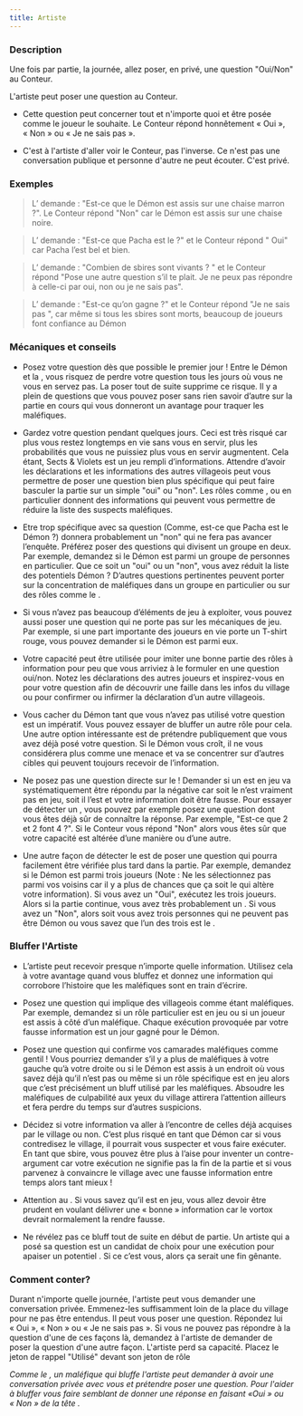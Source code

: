 ```yaml
---
title: Artiste
---
```



<Role ARTISTE header />

### Description

Une fois par partie, la journée, allez poser, en privé, une question "Oui/Non" au Conteur. 

L'artiste peut poser une question au Conteur.

-   Cette question peut concerner tout et n'importe quoi et être posée comme le joueur le souhaite. Le Conteur répond honnêtement « Oui », « Non » ou « Je ne sais pas ».
    
-   C'est à l'artiste d'aller voir le Conteur, pas l'inverse. Ce n'est pas une conversation publique et personne d'autre ne peut écouter. C'est privé.

### Exemples 

> L’<Role ARTISTE /> demande : "Est-ce que le Démon est assis sur une chaise marron ?". Le Conteur répond "Non" car le Démon est assis sur une chaise noire.

> L’<Role ARTISTE /> demande : "Est-ce que Pacha est le <Role JUMEAU_MALEFIQUE /> ?" et le Conteur répond " Oui" car Pacha l’est bel et bien.

> L’<Role ARTISTE /> demande : "Combien de sbires sont vivants ? " et le Conteur répond "Pose une autre question s’il te plait. Je ne peux pas répondre à celle-ci par oui, non ou je ne sais pas".

> L’<Role ARTISTE /> demande : "Est-ce qu’on gagne ?" et le Conteur répond "Je ne sais pas ", car même si tous les sbires sont morts, beaucoup de joueurs font confiance au Démon

### Mécaniques et conseils

- Posez votre question dès que possible le premier jour ! Entre le Démon et la <Role VIEILLE_CHOUETTE />, vous risquez de perdre votre question tous les jours où vous ne vous en servez pas. La poser tout de suite supprime ce risque. Il y a plein de questions que vous pouvez poser sans rien savoir d’autre sur la partie en cours qui vous donneront un avantage pour traquer les maléfiques.

- Gardez votre question pendant quelques jours. Ceci est très risqué car plus vous restez longtemps en vie sans vous en servir, plus les probabilités que vous ne puissiez plus vous en servir augmentent. Cela étant, Sects & Violets est un jeu rempli d’informations. Attendre d’avoir les déclarations et les informations des autres villageois peut vous permettre de poser une question bien plus spécifique qui peut faire basculer la partie sur un simple "oui" ou "non".  Les rôles comme <Role FLEURISTE />, <Role CRIEUR /> ou <Role ORACLE /> en particulier donnent des informations qui peuvent vous permettre de réduire la liste des suspects maléfiques.

- Etre trop spécifique avec sa question (Comme, est-ce que Pacha est le Démon ?) donnera probablement un "non" qui ne fera pas avancer l’enquête. Préférez poser des questions qui divisent un groupe en deux. Par exemple, demandez si le Démon est parmi un groupe de personnes en particulier. Que ce soit un "oui" ou un "non", vous avez réduit la liste des potentiels Démon ? D’autres questions pertinentes peuvent porter sur la concentration de maléfiques dans un groupe en particulier ou sur des rôles comme le <Role JUMEAU_MALEFIQUE />.

- Si vous n’avez pas beaucoup d’éléments de jeu à exploiter, vous pouvez aussi poser une question qui ne porte pas sur les mécaniques de jeu. Par exemple, si une part importante des joueurs en vie porte un T-shirt rouge, vous pouvez demander si le Démon est parmi eux.

- Votre capacité peut être utilisée pour imiter une bonne partie des rôles à information pour peu que vous arriviez à le formuler en une question oui/non. Notez les déclarations des autres joueurs et inspirez-vous en pour votre question afin de découvrir une faille dans les infos du village ou pour confirmer ou infirmer la déclaration d’un autre villageois.

- Vous cacher du Démon tant que vous n’avez pas utilisé votre question est un impératif. Vous pouvez essayer de bluffer un autre rôle pour cela. Une autre option intéressante est de prétendre publiquement que vous avez déjà posé votre question. Si le Démon vous croît, il ne vous considérera plus comme une menace et va se concentrer sur d’autres cibles qui peuvent toujours recevoir de l’information.

- Ne posez pas une question directe sur le <Role VORTOX /> ! Demander si un <Role VORTOX /> est en jeu va systématiquement être répondu par la négative car soit le <Role VORTOX /> n’est vraiment pas en jeu, soit il l’est et votre information doit être fausse. Pour essayer de détecter un <Role VORTOX />, vous pouvez par exemple posez une question dont vous êtes déjà sûr de connaître la réponse. Par exemple, "Est-ce que 2 et 2 font 4 ?". Si le Conteur vous répond "Non" alors vous êtes sûr que votre capacité est altérée d’une manière ou d’une autre.

- Une autre façon de détecter le <Role VORTOX /> est de poser une question qui pourra facilement être vérifiée plus tard dans la partie. Par exemple, demandez si le Démon est parmi trois joueurs (Note : Ne les sélectionnez pas parmi vos voisins car il y a plus de chances que ça soit le <Role NO_DASHII /> qui altère votre information). Si vous avez un "Oui", exécutez les trois joueurs. Alors si la partie continue, vous avez très probablement un <Role VORTOX />. Si vous avez un "Non", alors soit vous avez trois personnes qui ne peuvent pas être Démon ou vous savez que l’un des trois est le <Role VORTOX />.

### Bluffer l'Artiste

- L’artiste peut recevoir presque n’importe quelle information. Utilisez cela à votre avantage quand vous bluffez et donnez une information qui corrobore l’histoire que les maléfiques sont en train d’écrire.

- Posez une question qui implique des villageois comme étant maléfiques. Par exemple, demandez si un rôle particulier est en jeu ou si un joueur est assis à côté d’un maléfique. Chaque exécution provoquée par votre fausse information est un jour gagné pour le Démon.

- Posez une question qui confirme vos camarades maléfiques comme gentil ! Vous pourriez demander s’il y a plus de maléfiques à votre gauche qu’à votre droite ou si le Démon est assis à un endroit où vous savez déjà qu’il n’est pas ou même si un rôle spécifique est en jeu alors que c’est précisément un bluff utilisé par les maléfiques. Absoudre les maléfiques de culpabilité aux yeux du village attirera l’attention ailleurs et fera perdre du temps sur d’autres suspicions.

- Décidez si votre information va aller à l’encontre de celles déjà acquises par le village ou non. C’est plus risqué en tant que Démon car si vous contredisez le village, il pourrait vous suspecter et vous faire exécuter. En tant que sbire, vous pouvez être plus à l’aise pour inventer un contre-argument car votre exécution ne signifie pas la fin de la partie et si vous parvenez à convaincre le village avec une fausse information entre temps alors tant mieux !

- Attention au <Role VORTOX /> . Si vous savez qu’il est en jeu, vous allez devoir être prudent en voulant délivrer une « bonne » information car le vortox devrait normalement la rendre fausse.

- Ne révélez pas ce bluff tout de suite en début de partie. Un artiste qui a posé sa question est un candidat de choix pour une exécution pour apaiser un potentiel <Role VORTOX />. Si ce <Role VORTOX /> c’est vous, alors ça serait une fin gênante. 

### Comment conter?

Durant n'importe quelle journée, l'artiste peut vous demander une conversation privée. Emmenez-les suffisamment loin de la place du village pour ne pas être entendus. Il peut vous poser une question. Répondez lui « Oui », « Non » ou « Je ne sais pas ». Si vous ne pouvez pas répondre à la question d'une de ces façons là, demandez à l'artiste de demander de poser la question d'une autre façon. L'artiste perd sa capacité. Placez le jeton de rappel "Utilisé" devant son jeton de rôle

_Comme le <Role SAVANT />, un maléfique qui bluffe l'artiste peut demander à avoir une conversation privée avec vous et prétendre poser une question. Pour l'aider à bluffer vous faire semblant de donner une réponse en faisant «Oui » ou « Non » de la tête ._

